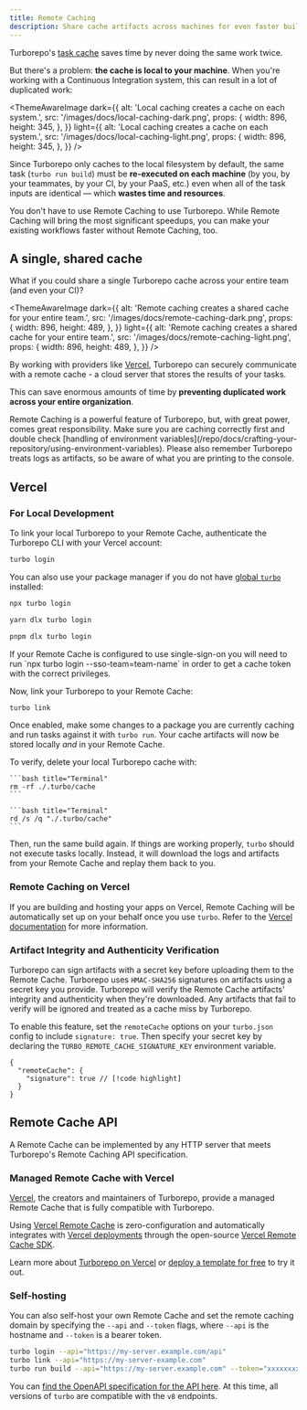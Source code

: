 ```yaml
---
title: Remote Caching
description: Share cache artifacts across machines for even faster builds.
---
```



Turborepo's [task cache](/repo/docs/crafting-your-repository/caching) saves time by never doing the same work twice.

But there's a problem: **the cache is local to your machine**. When you're working with a Continuous Integration system, this can result in a lot of duplicated work:

<ThemeAwareImage
  dark={{
    alt: 'Local caching creates a cache on each system.',
    src: '/images/docs/local-caching-dark.png',
    props: {
      width: 896,
      height: 345,
    },
  }}
  light={{
    alt: 'Local caching creates a cache on each system.',
    src: '/images/docs/local-caching-light.png',
    props: {
      width: 896,
      height: 345,
    },
  }}
/>

Since Turborepo only caches to the local filesystem by default, the same task (`turbo run build`) must be **re-executed on each machine** (by you, by your teammates, by your CI, by your PaaS, etc.) even when all of the task inputs are identical — which **wastes time and resources**.

<Callout type="good-to-know">
  You don't have to use Remote Caching to use Turborepo. While Remote Caching
  will bring the most significant speedups, you can make your existing workflows
  faster without Remote Caching, too.
</Callout>

## A single, shared cache

What if you could share a single Turborepo cache across your entire team (and even your CI)?

<ThemeAwareImage
  dark={{
    alt: 'Remote caching creates a shared cache for your entire team.',
    src: '/images/docs/remote-caching-dark.png',
    props: {
      width: 896,
      height: 489,
    },
  }}
  light={{
    alt: 'Remote caching creates a shared cache for your entire team.',
    src: '/images/docs/remote-caching-light.png',
    props: {
      width: 896,
      height: 489,
    },
  }}
/>

By working with providers like [Vercel](#vercel), Turborepo can securely communicate with a remote cache - a cloud server that stores the results of your tasks.

This can save enormous amounts of time by **preventing duplicated work across your entire organization**.

<Callout>
  Remote Caching is a powerful feature of Turborepo, but, with great power,
  comes great responsibility. Make sure you are caching correctly first and
  double check [handling of environment
  variables](/repo/docs/crafting-your-repository/using-environment-variables).
  Please also remember Turborepo treats logs as artifacts, so be aware of what
  you are printing to the console.
</Callout>

## Vercel

### For Local Development

To link your local Turborepo to your Remote Cache, authenticate the Turborepo CLI with your Vercel account:

```bash title="Terminal"
turbo login
```

You can also use your package manager if you do not have [global `turbo`](/repo/docs/getting-started/installation#global-installation) installed:

<PackageManagerTabs>
<Tab>

```bash title="Terminal"
npx turbo login
```

</Tab>

<Tab>

```bash title="Terminal"
yarn dlx turbo login
```

</Tab>

<Tab>

```bash title="Terminal"
pnpm dlx turbo login
```

</Tab>
</PackageManagerTabs>

<Callout>
  If your Remote Cache is configured to use single-sign-on you will need to run
  `npx turbo login --sso-team=team-name` in order to get a cache token with the
  correct privileges.
</Callout>

Now, link your Turborepo to your Remote Cache:

```bash title="Terminal"
turbo link
```

Once enabled, make some changes to a package you are currently caching and run tasks against it with `turbo run`.
Your cache artifacts will now be stored locally _and_ in your Remote Cache.

To verify, delete your local Turborepo cache with:

<PlatformTabs>
  <Tab>

    ```bash title="Terminal"
    rm -rf ./.turbo/cache
    ```

  </Tab>
  <Tab>

    ```bash title="Terminal"
    rd /s /q "./.turbo/cache"
    ```

  </Tab>
</PlatformTabs>

Then, run the same build again. If things are working properly, `turbo` should not execute tasks locally. Instead, it will download the logs and artifacts from your Remote Cache and replay them back to you.

### Remote Caching on Vercel

If you are building and hosting your apps on Vercel, Remote Caching will be automatically set up on your behalf once you use `turbo`. Refer to the [Vercel documentation](https://vercel.com/docs/concepts/monorepos/remote-caching?utm_source=turbo.build&utm_medium=referral&utm_campaign=docs-link) for more information.

### Artifact Integrity and Authenticity Verification

Turborepo can sign artifacts with a secret key before uploading them to the Remote Cache. Turborepo uses `HMAC-SHA256` signatures on artifacts using a secret key you provide.
Turborepo will verify the Remote Cache artifacts' integrity and authenticity when they're downloaded.
Any artifacts that fail to verify will be ignored and treated as a cache miss by Turborepo.

To enable this feature, set the `remoteCache` options on your `turbo.json` config to include `signature: true`. Then specify your secret key by declaring the `TURBO_REMOTE_CACHE_SIGNATURE_KEY` environment variable.

```jsonc title="./turbo.json"
{
  "remoteCache": {
    "signature": true // [!code highlight]
  }
}
```

## Remote Cache API

A Remote Cache can be implemented by any HTTP server that meets Turborepo's Remote Caching API specification.

### Managed Remote Cache with Vercel

[Vercel](https://vercel.com), the creators and maintainers of Turborepo, provide a managed Remote Cache that is fully compatible with Turborepo.

Using [Vercel Remote Cache](https://vercel.com/docs/monorepos/remote-caching) is zero-configuration and automatically integrates with [Vercel deployments](https://vercel.com/docs/deployments/overview) through the open-source [Vercel Remote Cache SDK](https://github.com/vercel/remote-cache).

Learn more about [Turborepo on Vercel](https://vercel.com/docs/monorepos/turborepo) or [deploy a template for free](https://vercel.com/templates?search=turborepo) to try it out.

### Self-hosting

You can also self-host your own Remote Cache and set the remote caching domain by specifying the `--api` and `--token` flags, where `--api` is the hostname and `--token` is a bearer token.

```bash title="Terminal"
turbo login --api="https://my-server.example.com/api"
turbo link --api="https://my-server-example.com"
turbo run build --api="https://my-server.example.com" --token="xxxxxxxxxxxxxxxxx"
```

You can [find the OpenAPI specification for the API here](/api/remote-cache-spec). At this time, all versions of `turbo` are compatible with the `v8` endpoints.
